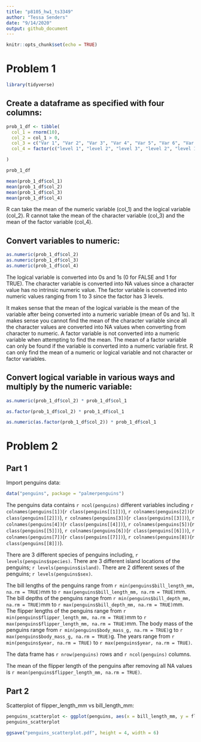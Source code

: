 ```yaml
---
title: "p8105_hw1_ts3349"
author: "Tessa Senders"
date: "9/14/2020"
output: github_document
---
```


```r
knitr::opts_chunk$set(echo = TRUE)
```

# Problem 1


```r
library(tidyverse)
```

## Create a dataframe as specified with four columns:
```r
prob_1_df <- tibble(
  col_1 = rnorm(10),
  col_2 = col_1 > 0,
  col_3 = c("Var 1", "Var 2", "Var 3", "Var 4", "Var 5", "Var 6", "Var 7", "Var 8", "Var 9", "Var 10"),
  col_4 = factor(c("level 1", "level 2", "level 3", "level 2", "level 1", "level 3", "level 1", "level 2", "level 2", "level 3"))

)

prob_1_df

mean(prob_1_df$col_1)
mean(prob_1_df$col_2)
mean(prob_1_df$col_3)
mean(prob_1_df$col_4)
```
R can take the mean of the numeric variable (col_1) and the logical variable (col_2).  R cannot take the mean of the character variable (col_3) and the mean of the factor variable (col_4).

## Convert variables to numeric:
```r
as.numeric(prob_1_df$col_2)
as.numeric(prob_1_df$col_3)
as.numeric(prob_1_df$col_4)
```
The logical variable is converted into 0s and 1s (0 for FALSE and 1 for TRUE).  The character variable is converted into NA values since a character value has no intrinsic numeric value.  The factor variable is converted into numeric values ranging from 1 to 3 since the factor has 3 levels.

It makes sense that the mean of the logical variable is the mean of the variable after being converted into a numeric variable (mean of 0s and 1s).  It makes sense you cannot find the mean of the character variable since all the character values are converted into NA values when converting from character to numeric.  A factor variable is not converted into a numeric variable when attempting to find the mean.  The mean of a factor variable can only be found if the variable is converted into a numeric variable first.  R can only find the mean of a numeric or logical variable and not character or factor variables.

## Convert logical variable in various ways and multiply by the numeric variable:
```r
as.numeric(prob_1_df$col_2) * prob_1_df$col_1

as.factor(prob_1_df$col_2) * prob_1_df$col_1

as.numeric(as.factor(prob_1_df$col_2)) * prob_1_df$col_1
```

# Problem 2

## Part 1

Import penguins data:
```r
data("penguins", package = "palmerpenguins")
```
The penguins data contains `r ncol(penguins)` different variables including `r colnames(penguins[1])`(`r class(penguins[[1]])`), `r colnames(penguins[2])`(`r class(penguins[[2]])`), `r colnames(penguins[3])`(`r class(penguins[[3]])`), `r colnames(penguins[4])`(`r class(penguins[[4]])`), `r colnames(penguins[5])`(`r class(penguins[[5]])`),  `r colnames(penguins[6])`(`r class(penguins[[6]])`),  `r colnames(penguins[7])`(`r class(penguins[[7]])`),  `r colnames(penguins[8])`(`r class(penguins[[8]])`).  

There are 3 different species of penguins including, `r levels(penguins$species)`.  There are 3 different island locations of the penguins; `r levels(penguins$island)`.  There are 2 different sexes of the penguins; `r levels(penguins$sex)`.

The bill lengths of the penguins range from `r min(penguins$bill_length_mm, na.rm = TRUE)`mm to `r max(penguins$bill_length_mm, na.rm = TRUE)`mm.  The bill depths of the penguins range from `r min(penguins$bill_depth_mm, na.rm = TRUE)`mm to `r max(penguins$bill_depth_mm, na.rm = TRUE)`mm.  The flipper lengths of the penguins range from `r min(penguins$flipper_length_mm, na.rm = TRUE)`mm to `r max(penguins$flipper_length_mm, na.rm = TRUE)`mm.  The body mass of the penguins range from `r min(penguins$body_mass_g, na.rm = TRUE)`g to `r max(penguins$body_mass_g, na.rm = TRUE)`g.  The years range from `r min(penguins$year, na.rm = TRUE)` to `r max(penguins$year, na.rm = TRUE)`.

The data frame has `r nrow(penguins)` rows and `r ncol(penguins)` columns.

The mean of the flipper length of the penguins after removing all NA values is `r mean(penguins$flipper_length_mm, na.rm = TRUE)`.

## Part 2

Scatterplot of flipper_length_mm vs bill_length_mm:
```r
penguins_scatterplot <- ggplot(penguins, aes(x = bill_length_mm, y = flipper_length_mm, color = species)) + geom_point()
penguins_scatterplot

ggsave("penguins_scatterplot.pdf", height = 4, width = 6)
```



